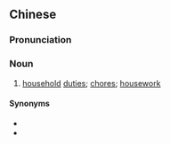{{also|家务劳动}}
==Chinese==
{{zh-forms|s=家务劳动|type=22}}

===Pronunciation===
{{zh-pron
|m=jiāwù láodòng
|cat=n
}}

===Noun===
{{zh-noun}}

# [[household]] [[duties]]; [[chores]]; [[housework]]

====Synonyms====
* {{zh-l|家事}}
* {{zh-l|家務}}